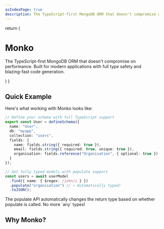 ```yaml
---
asIndexPage: true
description: The TypeScript-first MongoDB ORM that doesn't compromise on performance. Built for modern applications with full type safety and blazing-fast code generation.
---
```




<Hero />

  return (
    <div className="text-center my-12">
      <h1 className="text-6xl font-bold bg-gradient-to-r from-blue-500 to-purple-500 bg-clip-text text-transparent mb-6">
        Monko
      </h1>
      <p className="text-xl text-gray-600 dark:text-gray-300 max-w-3xl mx-auto leading-relaxed">
        The TypeScript-first MongoDB ORM that doesn't compromise on performance. 
        Built for modern applications with full type safety and blazing-fast code generation.
      </p>
    </div>
  )
}

## Quick Example

Here's what working with Monko looks like:

```typescript
// Define your schema with full TypeScript support
export const User = defineSchema({
  name: "User",
  db: "myapp",
  collection: "users",
  fields: {
    name: fields.string({ required: true }),
    email: fields.string({ required: true, unique: true }),
    organisation: fields.reference("Organisation", { optional: true })
  }
});

// Get fully typed models with populate support
const users = await userModel
  .find({ name: { $regex: /john/i } })
  .populate("organisation") // ← Automatically typed!
  .toJSON();
```

<Callout type="info">
The populate API automatically changes the return type based on whether populate is called. No more `any` types!
</Callout>

## Why Monko?

